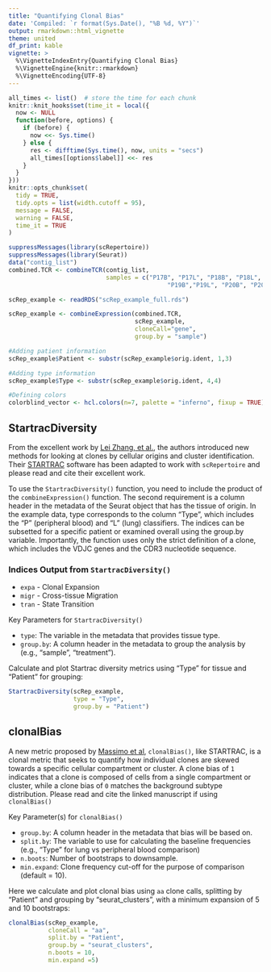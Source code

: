```yaml
---
title: "Quantifying Clonal Bias"
date: 'Compiled: `r format(Sys.Date(), "%B %d, %Y")`'
output: rmarkdown::html_vignette
theme: united
df_print: kable
vignette: >
  %\VignetteIndexEntry{Quantifying Clonal Bias}
  %\VignetteEngine{knitr::rmarkdown}
  %\VignetteEncoding{UTF-8}
---
```


<style>
p.caption {
  font-size: 0.9em;
}
</style>
 
```r
all_times <- list()  # store the time for each chunk
knitr::knit_hooks$set(time_it = local({
  now <- NULL
  function(before, options) {
    if (before) {
      now <<- Sys.time()
    } else {
      res <- difftime(Sys.time(), now, units = "secs")
      all_times[[options$label]] <<- res
    }
  }
}))
knitr::opts_chunk$set(
  tidy = TRUE,
  tidy.opts = list(width.cutoff = 95),
  message = FALSE,
  warning = FALSE,
  time_it = TRUE
)

suppressMessages(library(scRepertoire))
suppressMessages(library(Seurat))
data("contig_list") 
combined.TCR <- combineTCR(contig_list, 
                           samples = c("P17B", "P17L", "P18B", "P18L", 
                                            "P19B","P19L", "P20B", "P20L"))

scRep_example <- readRDS("scRep_example_full.rds")

scRep_example <- combineExpression(combined.TCR, 
                                   scRep_example, 
                                   cloneCall="gene", 
                                   group.by = "sample")

#Adding patient information
scRep_example$Patient <- substr(scRep_example$orig.ident, 1,3)

#Adding type information
scRep_example$Type <- substr(scRep_example$orig.ident, 4,4)

#Defining colors
colorblind_vector <- hcl.colors(n=7, palette = "inferno", fixup = TRUE)
```


## StartracDiversity

From the excellent work by [Lei Zhang, et al.](https://www.nature.com/articles/s41586-018-0694-x), the authors introduced new methods for looking at clones by cellular origins and cluster identification. Their [STARTRAC](https://github.com/Japrin/STARTRAC) software has been adapted to work with `scRepertoire` and please read and cite their excellent work. 

To use the `StartracDiversity()` function, you need to include the product of the `combineExpression()` function. The second requirement is a column header in the metadata of the Seurat object that has the tissue of origin. In the example data, type corresponds to the column "Type", which includes the "P" (peripheral blood) and "L" (lung) classifiers. The indices can be subsetted for a specific patient or examined overall using the group.by variable. Importantly, the function uses only the strict definition of a clone, which includes the VDJC genes and the CDR3 nucleotide sequence.

### Indices Output from `StartracDiversity()`

*  `expa` - Clonal Expansion  
*  `migr` - Cross-tissue Migration  
*  `tran` - State Transition  

Key Parameters for `StartracDiversity()`

* `type`: The variable in the metadata that provides tissue type.
* `group.by`: A column header in the metadata to group the analysis by (e.g., "sample", "treatment"). 

Calculate and plot Startrac diversity metrics using "Type" for tissue and "Patient" for grouping:

```r
StartracDiversity(scRep_example, 
                  type = "Type", 
                  group.by = "Patient")
```

## clonalBias

A new metric proposed by [Massimo et al](https://pubmed.ncbi.nlm.nih.gov/35829695/), ```clonalBias()```, like STARTRAC, is a clonal metric that seeks to quantify how individual clones are skewed towards a specific cellular compartment or cluster. A clone bias of `1` indicates that a clone is composed of cells from a single compartment or cluster, while a clone bias of `0` matches the background subtype distribution. Please read and cite the linked manuscript if using `clonalBias()`

Key Parameter(s) for `clonalBias()`

* `group.by`: A column header in the metadata that bias will be based on.
* `split.by`: The variable to use for calculating the baseline frequencies (e.g., "Type" for lung vs peripheral blood comparison)
* `n.boots`: Number of bootstraps to downsample.
* `min.expand`: Clone frequency cut-off for the purpose of comparison (default = 10).

Here we calculate and plot clonal bias using `aa` clone calls, splitting by "Patient" and grouping by "seurat_clusters", with a minimum expansion of 5 and 10 bootstraps:

```r
clonalBias(scRep_example, 
           cloneCall = "aa", 
           split.by = "Patient", 
           group.by = "seurat_clusters",
           n.boots = 10, 
           min.expand =5)
```
